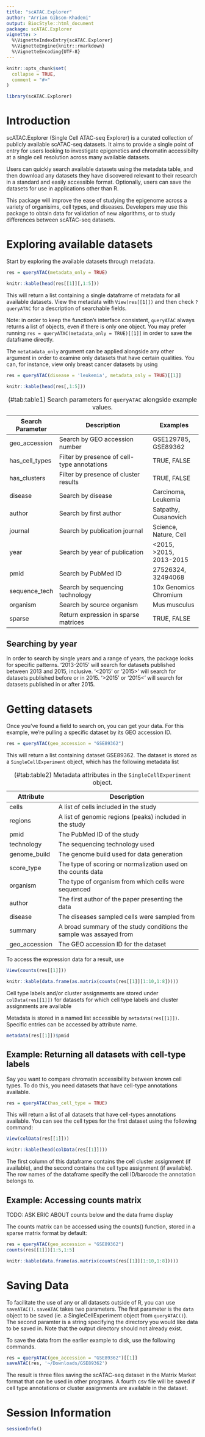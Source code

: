 ---
title: "scATAC.Explorer"
author: "Arrian Gibson-Khademi"
output: BiocStyle::html_document
package: scATAC.Explorer
vignette: >
  %\VignetteIndexEntry{scATAC.Explorer}
  %\VignetteEngine{knitr::rmarkdown}
  %\VignetteEncoding{UTF-8}
---

```{r, include = FALSE}
knitr::opts_chunk$set(
  collapse = TRUE,
  comment = "#>"
)
```

```{r setup}
library(scATAC.Explorer)
```
# Introduction

scATAC.Explorer (Single Cell ATAC-seq Explorer) is a curated collection of publicly available scATAC-seq datasets. 
It aims to provide a single point of entry for users looking to investigate epigenetics and chromatin accessibilty at a single cell resolution across many available datasets. 

Users can quickly search available datasets using the metadata table, and then download any datasets they have discovered relevant to their research in a standard and easily accessible format. 
Optionally, users can save the datasets for use in applications other than R. 

This package will improve the ease of studying the epigenome across a variety of organisims, cell types, and diseases. 
Developers may use this package to obtain data for validation of new algorithms, or to study differences between scATAC-seq datasets. 

# Exploring available datasets

Start by exploring the available datasets through metadata.

```{r}
res = queryATAC(metadata_only = TRUE)
```
```{r, echo=FALSE}
knitr::kable(head(res[[1]][,1:5]))
```

This will return a list containing a single dataframe of metadata for all available datasets. 
View the metadata with `View(res[[1]])` and then check `?queryATAC` for a description of searchable fields.

Note: in order to keep the function's interface consistent, `queryATAC` always returns a list of objects, even if there is only one object. 
You may prefer running `res = queryATAC(metadata_only = TRUE)[[1]]` in order to save the dataframe directly.

The `metatadata_only` argument can be applied alongside any other argument in order to examine only datasets that have certain qualities. 
You can, for instance, view only breast cancer datasets by using 

```{r}
res = queryATAC(disease = 'leukemia', metadata_only = TRUE)[[1]]
```
```{r, echo=FALSE}
knitr::kable(head(res[,1:5]))
```

| Search Parameter | Description                                     | Examples                |
| ---------------- | ----------------------------------------------- | ----------------------- |
| geo_accession    | Search by GEO accession number                  | GSE129785, GSE89362     |
| has_cell_types   | Filter by presence of cell-type annotations     | TRUE, FALSE             |
| has_clusters     | Filter by presence of cluster results           | TRUE, FALSE             |
| disease          | Search by disease                               | Carcinoma, Leukemia     |
| author           | Search by first author                          | Satpathy, Cusanovich    |
| journal          | Search by publication journal                   | Science, Nature, Cell   |
| year             | Search by year of publication                   | <2015, >2015, 2013-2015 |
| pmid             | Search by PubMed ID                             | 27526324, 32494068      |
| sequence_tech    | Search by sequencing technology                 | 10x Genomics Chromium   |
| organism         | Search by source organism                       | Mus musculus            |
| sparse           | Return expression in sparse matrices            | TRUE, FALSE             |

: (\#tab:table1) Search parameters for `queryATAC` alongside example values.

## Searching by year

In order to search by single years and a range of years, the package looks for specific patterns. 
'2013-2015' will search for datasets published between 2013 and 2015, inclusive. 
'<2015' or '2015>' will search for datasets published before or in 2015. 
'>2015' or '2015<' will search for datasets published in or after 2015.

# Getting datasets

Once you've found a field to search on, you can get your data. 
For this example, we're pulling a specific dataset by its GEO accession ID.

```{r}
res = queryATAC(geo_accession = "GSE89362")
```

This will return a list containing dataset GSE89362. 
The dataset is stored as a `SingleCellExperiment` object,
which has the following metadata list

| Attribute     | Description |
| ------------- | --------------------------------------------------------------- |
| cells         | A list of cells included in the study |
| regions       | A list of genomic regions (peaks) included in the study |
| pmid          | The PubMed ID of the study |
| technology    | The sequencing technology used |
| genome_build  | The genome build used for data generation |
| score_type    | The type of scoring or normalization used on the counts data |
| organism      | The type of organism from which cells were sequenced |
| author        | The first author of the paper presenting the data |
| disease       | The diseases sampled cells were sampled from |
| summary       | A broad summary of the study conditions the sample was assayed from |
| geo_accession | The GEO accession ID for the dataset |

: (\#tab:table2) Metadata attributes in the `SingleCellExperiment` object.

To access the expression data for a result, use
```{r, eval=FALSE}
View(counts(res[[1]]))
```
```{r, echo=FALSE}
knitr::kable(data.frame(as.matrix(counts(res[[1]][1:10,1:8]))))
```

Cell type labels and/or cluster assignments are stored under `colData(res[[1]])` for datasets 
for which cell type labels and cluster assignments are available

Metadata is stored in a named list accessible by `metadata(res[[1]])`. 
Specific entries can be accessed by attribute name.

```{r}
metadata(res[[1]])$pmid
```

## Example: Returning all datasets with cell-type labels

Say you want to compare chromatin accessibility between known cell types. 
To do this, you need datasets that have cell-type annotations available. 
```{r, eval=FALSE}
res = queryATAC(has_cell_type = TRUE)
```
This will return a list of all datasets that have cell-types annotations available. 
You can see the cell types for the first dataset using the following command:
```{r, eval=FALSE}
View(colData(res[[1]]))
```
```{r, echo=FALSE}
knitr::kable(head(colData(res[[1]])))
```

The first column of this dataframe contains the cell cluster assignment (if available), and the second contains the cell type assignment (if available). The row names of the dataframe specify the cell ID/barcode the annotation belongs to.

## Example: Accessing counts matrix
####### TODO: ASK ERIC ABOUT counts below and the data frame display
The counts matrix can be accessed using the counts() function, stored in a sparse matrix format by default:
```{r, eval=FALSE}
res = queryATAC(geo_accession = "GSE89362")
counts(res[[1]])[1:5,1:5]
```
```{r, echo=FALSE}
knitr::kable(data.frame(as.matrix(counts(res[[1]][1:10,1:8]))))
```

# Saving Data

To facilitate the use of any or all datasets outside of R, you can use `saveATAC()`. 
`saveATAC` takes two parameters. The first parameter is the `data` object to be saved (ie. a SingleCellExperiment object
from `queryATAC()`). The second paramter is a string specifying the directory you would like data to be saved in. 
Note that the output directory should not already exist.

To save the data from the earlier example to disk, use the following commands.

```{r, eval=FALSE}
res = queryATAC(geo_accession = "GSE89362")[[1]]
saveATAC(res, '~/Downloads/GSE89362')
```
The result is three files saving the scATAC-seq dataset in the Matrix Market format that can be used in other programs. 
A fourth csv file will be saved if cell type annotations or cluster assignments are available in the dataset.


# Session Information
```{r}
sessionInfo()
```
